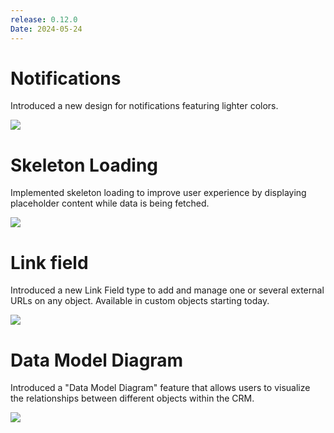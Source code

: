 ```yaml
---
release: 0.12.0
Date: 2024-05-24
---
```


# Notifications

Introduced a new design for notifications featuring lighter colors. 

![](/images/releases/0.12/0.12-notifications.png)

# Skeleton Loading

Implemented skeleton loading to improve user experience by displaying placeholder content while data is being fetched.

![](/images/releases/0.12/0.12-loader.png)

# Link field

Introduced a new Link Field type to add and manage one or several external URLs on any object. Available in custom objects starting today.

![](/images/releases/0.12/0.12-link-field.png)

# Data Model Diagram

Introduced a "Data Model Diagram" feature that allows users to visualize the relationships between different objects within the CRM.

![](/images/releases/0.12/0.12-database-diagram.png)
